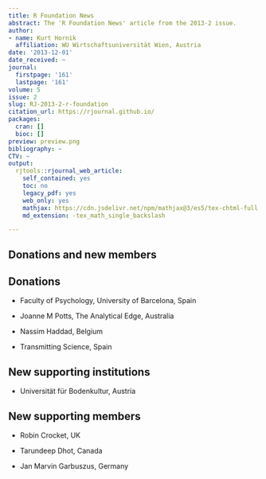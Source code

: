 ```yaml
---
title: R Foundation News
abstract: The 'R Foundation News' article from the 2013-2 issue.
author:
- name: Kurt Hornik
  affiliation: WU Wirtschaftsuniversität Wien, Austria
date: '2013-12-01'
date_received: ~
journal:
  firstpage: '161'
  lastpage: '161'
volume: 5
issue: 2
slug: RJ-2013-2-r-foundation
citation_url: https://rjournal.github.io/
packages:
  cran: []
  bioc: []
preview: preview.png
bibliography: ~
CTV: ~
output:
  rjtools::rjournal_web_article:
    self_contained: yes
    toc: no
    legacy_pdf: yes
    web_only: yes
    mathjax: https://cdn.jsdelivr.net/npm/mathjax@3/es5/tex-chtml-full.js
    md_extension: -tex_math_single_backslash

---
```


::: article
# Donations and new members

## Donations

-   Faculty of Psychology, University of Barcelona, Spain

-   Joanne M Potts, The Analytical Edge, Australia

-   Nassim Haddad, Belgium

-   Transmitting Science, Spain

## New supporting institutions

-   Universität für Bodenkultur, Austria

## New supporting members

-   Robin Crocket, UK

-   Tarundeep Dhot, Canada

-   Jan Marvin Garbuszus, Germany
:::
